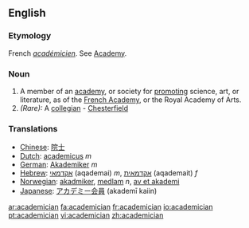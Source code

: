 ==English==
===Etymology===
French ''[[académicien]]''. See [[Academy]].
===Noun===
#A member of an [[academy]], or society for [[promoting]] science, art, or literature, as of the [[French Academy]], or the Royal Academy of Arts.
#''(Rare):'' A [[collegian]] - [[Chesterfield]]
===Translations===
*[[Chinese]]: [[院士]]
*[[Dutch]]: [[academicus]] ''m''
*[[German]]: [[Akademiker]] ''m''
*[[Hebrew]]: [[אקדמאי]] (aqademai) ''m'', [[אקדמאית]] (aqademait) ''f'' 
*[[Norwegian]]: [[akadmiker]], [[medlam]] ''n'', [[av et akademi]]
*[[Japanese]]: [[アカデミー会員]] (akademī kaiin)

[[ar:academician]]
[[fa:academician]]
[[fr:academician]]
[[io:academician]]
[[pt:academician]]
[[vi:academician]]
[[zh:academician]]